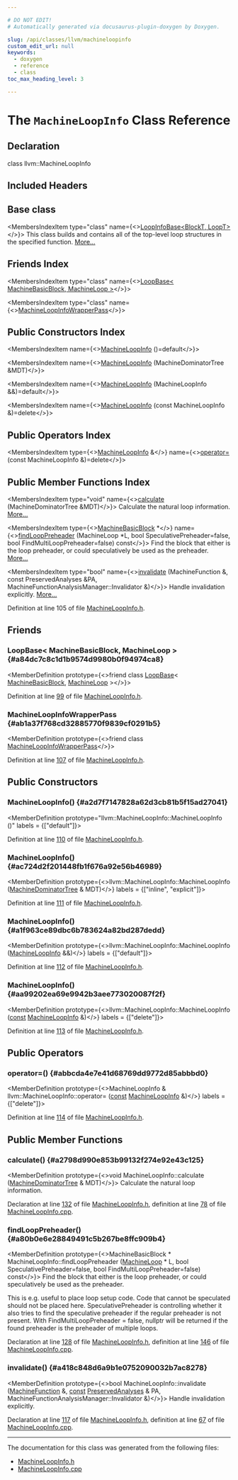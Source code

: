 ```yaml
---

# DO NOT EDIT!
# Automatically generated via docusaurus-plugin-doxygen by Doxygen.

slug: /api/classes/llvm/machineloopinfo
custom_edit_url: null
keywords:
  - doxygen
  - reference
  - class
toc_max_heading_level: 3

---
```





# The `MachineLoopInfo` Class Reference

<DoxygenPage pluginConfig={pluginConfig}>



## Declaration

<CodeBlock>class llvm::MachineLoopInfo</CodeBlock>

## Included Headers

<IncludesList>
<IncludesListItem
  filePath="llvm/CodeGen/MachineLoopInfo.h"
  permalink="/docs/api/files/include/include/llvm/include/llvm/codegen/machineloopinfo-h"
  isLocal="true" />
</IncludesList>

## Base class

<MembersIndex>

<MembersIndexItem
  type="class"
  name={<><a href="/docs/api/classes/llvm/loopinfobase">LoopInfoBase&lt;BlockT, LoopT&gt;</a></>}>
This class builds and contains all of the top-level loop structures in the specified function. <a href="/docs/api/classes/llvm/loopinfobase/#details">More...</a>
</MembersIndexItem>

</MembersIndex>

## Friends Index

<MembersIndex>

<MembersIndexItem
  type="class"
  name={<><a href="#a84dc7c8c1d1b9574d9980b0f94974ca8">LoopBase&lt; MachineBasicBlock, MachineLoop &gt;</a></>}>
</MembersIndexItem>

<MembersIndexItem
  type="class"
  name={<><a href="#ab1a37f768cd32885770f9839cf0291b5">MachineLoopInfoWrapperPass</a></>}>
</MembersIndexItem>

</MembersIndex>

## Public Constructors Index

<MembersIndex>

<MembersIndexItem
  name={<><a href="#a2d7f7147828a62d3cb81b5f15ad27041">MachineLoopInfo</a> ()=default</>}>
</MembersIndexItem>

<MembersIndexItem
  name={<><a href="#ac724d2f201448fb1f676a92e56b46989">MachineLoopInfo</a> (MachineDominatorTree &amp;MDT)</>}>
</MembersIndexItem>

<MembersIndexItem
  name={<><a href="#a1f963ce89dbc6b783624a82bd287dedd">MachineLoopInfo</a> (MachineLoopInfo &amp;&amp;)=default</>}>
</MembersIndexItem>

<MembersIndexItem
  name={<><a href="#aa99202ea69e9942b3aee773020087f2f">MachineLoopInfo</a> (const MachineLoopInfo &amp;)=delete</>}>
</MembersIndexItem>

</MembersIndex>

## Public Operators Index

<MembersIndex>

<MembersIndexItem
  type={<><a href="/docs/api/classes/llvm/machineloopinfo">MachineLoopInfo</a> &amp;</>}
  name={<><a href="#abbcda4e7e41d68769dd9772d85abbbd0">operator=</a> (const MachineLoopInfo &amp;)=delete</>}>
</MembersIndexItem>

</MembersIndex>

## Public Member Functions Index

<MembersIndex>

<MembersIndexItem
  type="void"
  name={<><a href="#a2798d990e853b99132f274e92e43c125">calculate</a> (MachineDominatorTree &amp;MDT)</>}>
Calculate the natural loop information. <a href="#a2798d990e853b99132f274e92e43c125">More...</a>
</MembersIndexItem>

<MembersIndexItem
  type={<><a href="/docs/api/classes/llvm/machinebasicblock">MachineBasicBlock</a> &#42;</>}
  name={<><a href="#a80b0e6e28849491c5b267be8ffc909b4">findLoopPreheader</a> (MachineLoop &#42;L, bool SpeculativePreheader=false, bool FindMultiLoopPreheader=false) const</>}>
Find the block that either is the loop preheader, or could speculatively be used as the preheader. <a href="#a80b0e6e28849491c5b267be8ffc909b4">More...</a>
</MembersIndexItem>

<MembersIndexItem
  type="bool"
  name={<><a href="#a418c848d6a9b1e0752090032b7ac8278">invalidate</a> (MachineFunction &amp;, const PreservedAnalyses &amp;PA, MachineFunctionAnalysisManager::Invalidator &amp;)</>}>
Handle invalidation explicitly. <a href="#a418c848d6a9b1e0752090032b7ac8278">More...</a>
</MembersIndexItem>

</MembersIndex>


Definition at line 105 of file <a href="/docs/api/files/include/include/llvm/include/llvm/codegen/machineloopinfo-h">MachineLoopInfo.h</a>.

<SectionDefinition>

## Friends

### LoopBase&lt; MachineBasicBlock, MachineLoop &gt; {#a84dc7c8c1d1b9574d9980b0f94974ca8}

<MemberDefinition
  prototype={<>friend class <a href="/docs/api/classes/llvm/loopbase">LoopBase</a>&lt; <a href="/docs/api/classes/llvm/machinebasicblock">MachineBasicBlock</a>, <a href="/docs/api/classes/llvm/machineloop">MachineLoop</a> &gt;</>}>

Definition at line <a href="/docs/api/files/include/include/llvm/include/llvm/codegen/machineloopinfo-h/#l00099">99</a> of file <a href="/docs/api/files/include/include/llvm/include/llvm/codegen/machineloopinfo-h">MachineLoopInfo.h</a>.
</MemberDefinition>

### MachineLoopInfoWrapperPass {#ab1a37f768cd32885770f9839cf0291b5}

<MemberDefinition
  prototype={<>friend class <a href="/docs/api/classes/llvm/machineloopinfowrapperpass">MachineLoopInfoWrapperPass</a></>}>

Definition at line <a href="/docs/api/files/include/include/llvm/include/llvm/codegen/machineloopinfo-h/#l00107">107</a> of file <a href="/docs/api/files/include/include/llvm/include/llvm/codegen/machineloopinfo-h">MachineLoopInfo.h</a>.
</MemberDefinition>

</SectionDefinition>

<SectionDefinition>

## Public Constructors

### MachineLoopInfo() {#a2d7f7147828a62d3cb81b5f15ad27041}

<MemberDefinition
  prototype="llvm::MachineLoopInfo::MachineLoopInfo ()"
  labels = {["default"]}>

Definition at line <a href="/docs/api/files/include/include/llvm/include/llvm/codegen/machineloopinfo-h/#l00110">110</a> of file <a href="/docs/api/files/include/include/llvm/include/llvm/codegen/machineloopinfo-h">MachineLoopInfo.h</a>.
</MemberDefinition>

### MachineLoopInfo() {#ac724d2f201448fb1f676a92e56b46989}

<MemberDefinition
  prototype={<>llvm::MachineLoopInfo::MachineLoopInfo (<a href="/docs/api/classes/llvm/machinedominatortree">MachineDominatorTree</a> &amp; MDT)</>}
  labels = {["inline", "explicit"]}>

Definition at line <a href="/docs/api/files/include/include/llvm/include/llvm/codegen/machineloopinfo-h/#l00111">111</a> of file <a href="/docs/api/files/include/include/llvm/include/llvm/codegen/machineloopinfo-h">MachineLoopInfo.h</a>.
</MemberDefinition>

### MachineLoopInfo() {#a1f963ce89dbc6b783624a82bd287dedd}

<MemberDefinition
  prototype={<>llvm::MachineLoopInfo::MachineLoopInfo (<a href="/docs/api/classes/llvm/machineloopinfo">MachineLoopInfo</a> &amp;&amp;)</>}
  labels = {["default"]}>

Definition at line <a href="/docs/api/files/include/include/llvm/include/llvm/codegen/machineloopinfo-h/#l00112">112</a> of file <a href="/docs/api/files/include/include/llvm/include/llvm/codegen/machineloopinfo-h">MachineLoopInfo.h</a>.
</MemberDefinition>

### MachineLoopInfo() {#aa99202ea69e9942b3aee773020087f2f}

<MemberDefinition
  prototype={<>llvm::MachineLoopInfo::MachineLoopInfo (<a href="/docs/api/files/lib/lib/target/lib/target/aarch64/aarch64promoteconstant-cpp/#a90f8350fecae261c25be85d38b451bff">const</a> <a href="/docs/api/classes/llvm/machineloopinfo">MachineLoopInfo</a> &amp;)</>}
  labels = {["delete"]}>

Definition at line <a href="/docs/api/files/include/include/llvm/include/llvm/codegen/machineloopinfo-h/#l00113">113</a> of file <a href="/docs/api/files/include/include/llvm/include/llvm/codegen/machineloopinfo-h">MachineLoopInfo.h</a>.
</MemberDefinition>

</SectionDefinition>

<SectionDefinition>

## Public Operators

### operator=() {#abbcda4e7e41d68769dd9772d85abbbd0}

<MemberDefinition
  prototype={<>MachineLoopInfo &amp; llvm::MachineLoopInfo::operator= (<a href="/docs/api/files/lib/lib/target/lib/target/aarch64/aarch64promoteconstant-cpp/#a90f8350fecae261c25be85d38b451bff">const</a> <a href="/docs/api/classes/llvm/machineloopinfo">MachineLoopInfo</a> &amp;)</>}
  labels = {["delete"]}>

Definition at line <a href="/docs/api/files/include/include/llvm/include/llvm/codegen/machineloopinfo-h/#l00114">114</a> of file <a href="/docs/api/files/include/include/llvm/include/llvm/codegen/machineloopinfo-h">MachineLoopInfo.h</a>.
</MemberDefinition>

</SectionDefinition>

<SectionDefinition>

## Public Member Functions

### calculate() {#a2798d990e853b99132f274e92e43c125}

<MemberDefinition
  prototype={<>void MachineLoopInfo::calculate (<a href="/docs/api/classes/llvm/machinedominatortree">MachineDominatorTree</a> &amp; MDT)</>}>
Calculate the natural loop information.

Declaration at line <a href="/docs/api/files/include/include/llvm/include/llvm/codegen/machineloopinfo-h/#l00132">132</a> of file <a href="/docs/api/files/include/include/llvm/include/llvm/codegen/machineloopinfo-h">MachineLoopInfo.h</a>, definition at line <a href="/docs/api/files/lib/lib/codegen/machineloopinfo-cpp/#l00078">78</a> of file <a href="/docs/api/files/lib/lib/codegen/machineloopinfo-cpp">MachineLoopInfo.cpp</a>.
</MemberDefinition>

### findLoopPreheader() {#a80b0e6e28849491c5b267be8ffc909b4}

<MemberDefinition
  prototype={<>MachineBasicBlock &#42; MachineLoopInfo::findLoopPreheader (<a href="/docs/api/classes/llvm/machineloop">MachineLoop</a> &#42; L, bool SpeculativePreheader=false, bool FindMultiLoopPreheader=false) const</>}>
Find the block that either is the loop preheader, or could speculatively be used as the preheader.

This is e.g. useful to place loop setup code. Code that cannot be speculated should not be placed here. SpeculativePreheader is controlling whether it also tries to find the speculative preheader if the regular preheader is not present. With FindMultiLoopPreheader = false, nullptr will be returned if the found preheader is the preheader of multiple loops.

Declaration at line <a href="/docs/api/files/include/include/llvm/include/llvm/codegen/machineloopinfo-h/#l00128">128</a> of file <a href="/docs/api/files/include/include/llvm/include/llvm/codegen/machineloopinfo-h">MachineLoopInfo.h</a>, definition at line <a href="/docs/api/files/lib/lib/codegen/machineloopinfo-cpp/#l00146">146</a> of file <a href="/docs/api/files/lib/lib/codegen/machineloopinfo-cpp">MachineLoopInfo.cpp</a>.
</MemberDefinition>

### invalidate() {#a418c848d6a9b1e0752090032b7ac8278}

<MemberDefinition
  prototype={<>bool MachineLoopInfo::invalidate (<a href="/docs/api/classes/llvm/machinefunction">MachineFunction</a> &amp;, <a href="/docs/api/files/lib/lib/target/lib/target/aarch64/aarch64promoteconstant-cpp/#a90f8350fecae261c25be85d38b451bff">const</a> <a href="/docs/api/classes/llvm/preservedanalyses">PreservedAnalyses</a> &amp; PA, MachineFunctionAnalysisManager::Invalidator &amp;)</>}>
Handle invalidation explicitly.

Declaration at line <a href="/docs/api/files/include/include/llvm/include/llvm/codegen/machineloopinfo-h/#l00117">117</a> of file <a href="/docs/api/files/include/include/llvm/include/llvm/codegen/machineloopinfo-h">MachineLoopInfo.h</a>, definition at line <a href="/docs/api/files/lib/lib/codegen/machineloopinfo-cpp/#l00067">67</a> of file <a href="/docs/api/files/lib/lib/codegen/machineloopinfo-cpp">MachineLoopInfo.cpp</a>.
</MemberDefinition>

</SectionDefinition>

<hr/>

The documentation for this class was generated from the following files:

<ul>
<li><a href="/docs/api/files/include/include/llvm/include/llvm/codegen/machineloopinfo-h">MachineLoopInfo.h</a></li>
<li><a href="/docs/api/files/lib/lib/codegen/machineloopinfo-cpp">MachineLoopInfo.cpp</a></li>
</ul>

</DoxygenPage>
